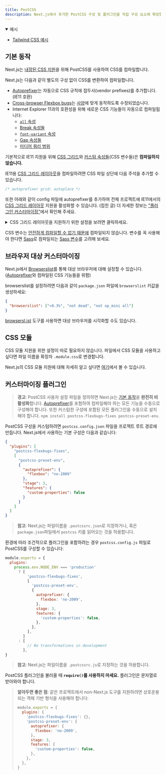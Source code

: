 ```yaml
---
title: PostCSS
description: Next.js에서 추가한 PostCSS 구성 및 플러그인을 직접 구성 요소에 확장합니다.
---
```


<details open>
  <summary>예시</summary>

- [Tailwind CSS 예시](https://github.com/vercel/next.js/tree/canary/examples/with-tailwindcss)

</details>

## 기본 동작

Next.js는 [내장된 CSS 지원](/docs/pages/building-your-application/styling)을 위해 PostCSS를 사용하여 CSS를 컴파일합니다.

Next.js는 다음과 같이 별도의 구성 없이 CSS를 변환하여 컴파일합니다.

- [Autoprefixer](https://github.com/postcss/autoprefixer)는 자동으로 CSS 규칙에 접두사(vendor prefixes)를 추가합니다. (IE11 호환)
- [Cross-browser Flexbox bugs](https://github.com/philipwalton/flexbugs)는 [사양](https://www.w3.org/TR/css-flexbox-1/)에 맞게 동작하도록 수정되었습니다.
- Internet Explorer 11과의 호환성을 위해 새로운 CSS 기능들이 자동으로 컴파일됩니다:
  - [`all` 속성](https://developer.mozilla.org/en-US/docs/Web/CSS/all)
  - [Break 속성들](https://developer.mozilla.org/en-US/docs/Web/CSS/break-after)
  - [`font-variant` 속성](https://developer.mozilla.org/en-US/docs/Web/CSS/font-variant)
  - [Gap 속성들](https://developer.mozilla.org/en-US/docs/Web/CSS/gap)
  - [미디어 쿼리 범위](https://developer.mozilla.org/en-US/docs/Web/CSS/Media_Queries/Using_media_queries#Syntax_improvements_in_Level_4)

기본적으로 IE11 지원을 위해 [CSS 그리드](https://www.w3.org/TR/css-grid-1/)와 [커스텀 속성들](https://developer.mozilla.org/en-US/docs/Web/CSS/var)(CSS 변수들)은 **컴파일하지 않습니다.**

IE11용 [CSS 그리드 레이아웃](https://developer.mozilla.org/en-US/docs/Web/CSS/grid)을 컴파일하려면 CSS 파일 상단에 다음 주석을 추가할 수 있습니다.

```css
/* autoprefixer grid: autoplace */
```

또한 아래와 같이 config 파일에 autoprefixer를 추가하여 전체 프로젝트에 IE11에서의 [CSS 그리드 레이아웃](https://developer.mozilla.org/en-US/docs/Web/CSS/grid) 지원을 활성화할 수 있습니다. (접힌 글)
더 자세한 정보는 ["플러그인 커스터마이징"](#customizing-plugins)에서 확인해 주세요.

<details>
  <summary>CSS 그리드 레이아웃을 지원하기 위한 설정을 보려면 클릭하세요.</summary>

```json filename="postcss.config.json"
{
  "plugins": [
    "postcss-flexbugs-fixes",
    [
      "postcss-preset-env",
      {
        "autoprefixer": {
          "flexbox": "no-2009",
          "grid": "autoplace"
        },
        "stage": 3,
        "features": {
          "custom-properties": false
        }
      }
    ]
  ]
}
```

</details>

CSS 변수는 [안전하게 컴파일할 수 없기 때문에](https://github.com/MadLittleMods/postcss-css-variables#caveats) 컴파일되지 않습니다.
변수를 꼭 사용해야 한다면 [Sass](https://sass-lang.com/)로 컴파일되는 [Sass 변수](https://sass-lang.com/documentation/variables)를 고려해 보세요.

## 브라우저 대상 커스터마이징

Next.js에서 [Browserslist](https://github.com/browserslist/browserslist)를 통해 대상 브라우저에 대해 설정할 수 있습니다. ([Autoprefixer](https://github.com/postcss/autoprefixer)와 컴파일된 CSS 기능들을 위함)

browserslist를 설정하려면 다음과 같이 `package.json` 파일에 `browserslist` 키값을 생성하세요:

```json filename="package.json"
{
  "browserslist": [">0.3%", "not dead", "not op_mini all"]
}
```

[browsersl.ist](https://browsersl.ist/?q=%3E0.3%25%2C+not+ie+11%2C+not+dead%2C+not+op_mini+all) 도구를 사용하면 대상 브라우저를 시각화할 수도 있습니다.

## CSS 모듈

CSS 모듈 지원을 위한 설정이 따로 필요하지 않습니다. 파일에서 CSS 모듈을 사용하고 싶다면 파일 이름을 확장자 `.module.css`로 변경합니다.

Next.js의 CSS 모듈 지원에 대해 자세히 알고 싶다면 [여기](/docs/pages/building-your-application/styling)에서 볼 수 있습니다.

## 커스터마이징 플러그인

> **경고**: PostCSS 사용자 설정 파일을 정의하면 Next.js는 [기본 동작](#default-behavior)을 **완전히 비활성화**합니다.
> [Autoprefixer](https://github.com/postcss/autoprefixer)를 포함하여 컴파일해야 하는 모든 기능을 수동으로 구성해야 합니다.
> 또한 커스텀한 구성에 포함된 모든 플러그인을 수동으로 설치해야 합니다. `npm install postcss-flexbugs-fixes postcss-preset-env`.

PostCSS 구성을 커스텀하려면 `postcss.config.json` 파일을 프로젝트 루트 경로에 만듭니다.
Next.js에서 사용하는 기본 구성은 다음과 같습니다:

```json filename="postcss.config.json"
{
  "plugins": [
    "postcss-flexbugs-fixes",
    [
      "postcss-preset-env",
      {
        "autoprefixer": {
          "flexbox": "no-2009"
        },
        "stage": 3,
        "features": {
          "custom-properties": false
        }
      }
    ]
  ]
}
```

> **참고**: Next.js는 파일이름을 `.postcssrc.json`로 지정하거나, 혹은 `package.json`파일에서 `postcss` 키를 읽어오는 것을 허용합니다.

환경에 따라 조건적으로 플러그인을 포함하려는 경우 `postcss.config.js` 파일로 PostCSS를 구성할 수 있습니다:

```js filename="postcss.config.js"
module.exports = {
  plugins:
    process.env.NODE_ENV === 'production'
      ? [
          'postcss-flexbugs-fixes',
          [
            'postcss-preset-env',
            {
              autoprefixer: {
                flexbox: 'no-2009',
              },
              stage: 3,
              features: {
                'custom-properties': false,
              },
            },
          ],
        ]
      : [
          // No transformations in development
        ],
}
```

> **참고**: Next.js는 파일이름을 `.postcssrc.js`로 지정하는 것을 허용합니다.

PostCSS 플러그인을 불러올 때 **`require()`를 사용하지 마세요.** 플러그인은 문자열로 받아와야 합니다.

> **알아두면 좋은 점**: 같은 프로젝트에서 non-Next.js 도구를 지원하려면 상호운용되는 객체 기반 형식을 사용해야 합니다:
>
> ```js
> module.exports = {
>   plugins: {
>     'postcss-flexbugs-fixes': {},
>     'postcss-preset-env': {
>       autoprefixer: {
>         flexbox: 'no-2009',
>       },
>       stage: 3,
>       features: {
>         'custom-properties': false,
>       },
>     },
>   },
> }
> ```
